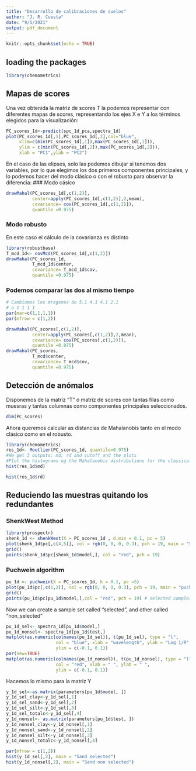---
title: "Desarrollo de calibraciones de suelos"
author: "J. R. Cuesta"
date: "9/5/2021"
output: pdf_document
---

```{r setup, include=FALSE}
knitr::opts_chunk$set(echo = TRUE)
```
## loading the packages
```{r}
library(chemometrics)
```

## Mapas de scores
Una vez obtenida la matriz de scores T la podemos representar con diferentes mapas de scores, representando los ejes X e Y a los términos elegidos para la visualización:
```{r}
PC_scores_1d<-predict(spc_1d_pca,spectra_1d)
plot(PC_scores_1d[,1],PC_scores_1d[,2],col="blue",
     xlim=c(min(PC_scores_1d[,1]),max(PC_scores_1d[,1])),
     ylim = c(min(PC_scores_1d[,2]),max(PC_scores_1d[,2])),
     xlab = "PC1",ylab = "PC2")
```
En el caso de las elipses, solo las podemos dibujar si tenemos dos variables, por lo que elegimos los dos primeros componentes principales, y lo podemos hacer del modo clásico o con el robusto para observar la diferencia:
### Modo cásico
```{r}
drawMahal(PC_scores_1d[,c(1,2)], 
          center=apply(PC_scores_1d[,c(1,2)],2,mean),
          covariance= cov(PC_scores_1d[,c(1,2)]),
          quantile =0.975)
```
### Modo robusto
En este caso el cálculo de la covarianza es distinto
```{r}
library(robustbase)
T_mcd_1d<- covMcd(PC_scores_1d[,c(1,2)])
drawMahal(PC_scores_1d, 
          T_mcd_1d$center,
          covariance= T_mcd_1d$cov,
          quantile =0.975)
```
### Podemos comparar las dos al mismo tiempo
```{r}
# Cambiamos los mragenes de 5.1 4.1 4.1 2.1
# a 1 1 1 1
par(mar=c(1,1,1,1))
par(mfrow = c(1,2))

drawMahal(PC_scores[,c(1,2)], 
          center=apply(PC_scores[,c(1,2)],2,mean),
          covariance= cov(PC_scores[,c(1,2)]),
          quantile =0.975)
drawMahal(PC_scores, 
          T_mcd$center,
          covariance= T_mcd$cov,
          quantile =0.975)
```




## Detección de anómalos
Disponemos de la matriz "T" o matriz de scores con tantas filas como muesras y tantas columnas como componentes principales seleccionados.
```{r}
dim(PC_scores)
```
Ahora queremos calcular as distancias de Mahalanobis tanto en el modo clásico como en el robusto.
```{r}
library(chemometrics)
res_1d<- Moutlier(PC_scores_1d, quantile=0.975)
#We get 3 outputs: md, rd and cutoff and the plots
#Plot the histograms og the Mahalanobis distributions for the classical and robust methods
hist(res_1d$md)

hist(res_1d$rd)
```

## Reduciendo las muestras quitando los redundantes
### ShenkWest Method
```{r}
library(prospectr)
shenk_1d <- shenkWest(X = PC_scores_1d , d.min = 0.1, pc = 5)
plot(shenk_1d$pc[,c(4,5)], col = rgb(0, 0, 0, 0.3), pch = 19, main = "SELECT") 
grid()
points(shenk_1d$pc[shenk_1d$model,], col = "red", pch = 19)
```
### Puchwein algorithm
```{r}
pu_1d <- puchwein(X = PC_scores_1d, k = 0.1, pc =5)
plot(pu_1d$pc[,c(1,2)], col = rgb(0, 0, 0, 0.3), pch = 19, main = "puchwein") 
grid()
points(pu_1d$pc[pu_1d$model,],col = "red", pch = 19) # selected samples
```
Now we can create a sample set called "selected", and other called "non_selected" 
```{r}
pu_1d_sel<- spectra_1d[pu_1d$model,]
pu_1d_nonsel<- spectra_1d[pu_1d$test,]
matplot(as.numeric(colnames(pu_1d_sel)), t(pu_1d_sel), type = "l", 
                   col = "blue", xlab = "wavelength", ylab = "Log 1/R",
                   ylim = c(-0.1, 0.1))
par(new=TRUE)
matplot(as.numeric(colnames(pu_1d_nonsel)), t(pu_1d_nonsel), type = "l", 
                   col = "red", xlab = " ", ylab = " ",
                   ylim = c(-0.1, 0.1))
```
Hacemos lo mismo para la matriz Y
```{r}
y_1d_sel<-as.matrix(parameters[pu_1d$model, ])
y_1d_sel_clay<-y_1d_sel[,1]
y_1d_sel_sand<-y_1d_sel[,2]
y_1d_sel_silt<-y_1d_sel[,3]
y_1d_sel_totalc<-y_1d_sel[,4]
y_1d_nonsel<- as.matrix(parameters[pu_1d$test, ])
y_1d_nonsel_clay<-y_1d_nonsel[,1]
y_1d_nonsel_sand<-y_1d_nonsel[,2]
y_1d_nonsel_silt<-y_1d_nonsel[,3]
y_1d_nonsel_totalc<-y_1d_nonsel[,4]

par(mfrow = c(1,2))
hist(y_1d_sel[,2], main = "Sand selected")
hist(y_1d_nonsel[,2], main = "Sand non selected")
                       
```

